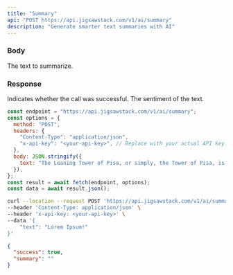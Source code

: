 ```yaml
---
title: "Summary"
api: "POST https://api.jigsawstack.com/v1/ai/summary"
description: "Generate smarter text summaries with AI"
---
```


### Body

<ParamField body="text" type="string" required>
  The text to summarize.
</ParamField>

<Snippet file="header.mdx" />

### Response

<ResponseField name="success" type="boolean">
  Indicates whether the call was successful.
</ResponseField>

<ResponseField name="sentiment" type="string">
  The sentiment of the text.
</ResponseField>

<RequestExample>

```javascript Node.js
const endpoint = "https://api.jigsawstack.com/v1/ai/summary";
const options = {
  method: "POST",
  headers: {
    "Content-Type": "application/json",
    "x-api-key": "<your-api-key>", // Replace with your actual API key.
  },
  body: JSON.stringify({
    text: "The Leaning Tower of Pisa, or simply, the Tower of Pisa, is the campanile, or freestanding bell tower, of Pisa Cathedral.",
  }),
};
const result = await fetch(endpoint, options);
const data = await result.json();
```

```bash cURL
curl --location --request POST 'https://api.jigsawstack.com/v1/ai/summary' \
--header 'Content-Type: application/json' \
--header 'x-api-key: <your-api-key>' \
--data '{
    "text": "Lorem Ipsum!"
}'
```

</RequestExample>

<ResponseExample>

```json Response
{
  "success": true,
  "summary": ""
}
```

</ResponseExample>
